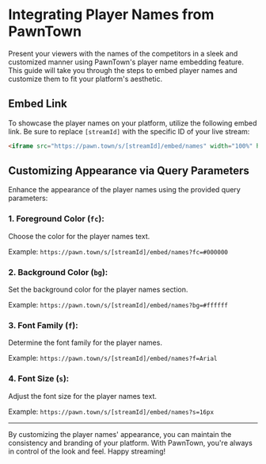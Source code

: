 # Integrating Player Names from PawnTown

Present your viewers with the names of the competitors in a sleek and customized manner using PawnTown's player name embedding feature. This guide will take you through the steps to embed player names and customize them to fit your platform's aesthetic.

## Embed Link

To showcase the player names on your platform, utilize the following embed link. Be sure to replace `[streamId]` with the specific ID of your live stream:

```html
<iframe src="https://pawn.town/s/[streamId]/embed/names" width="100%" height="60" frameborder="0" scrolling="no"></iframe>
```

## Customizing Appearance via Query Parameters

Enhance the appearance of the player names using the provided query parameters:

### 1. Foreground Color (`fc`):

Choose the color for the player names text.

Example: `https://pawn.town/s/[streamId]/embed/names?fc=#000000`

### 2. Background Color (`bg`):

Set the background color for the player names section.

Example: `https://pawn.town/s/[streamId]/embed/names?bg=#ffffff`

### 3. Font Family (`f`):

Determine the font family for the player names.

Example: `https://pawn.town/s/[streamId]/embed/names?f=Arial`

### 4. Font Size (`s`):

Adjust the font size for the player names text.

Example: `https://pawn.town/s/[streamId]/embed/names?s=16px`

---

By customizing the player names' appearance, you can maintain the consistency and branding of your platform. With PawnTown, you're always in control of the look and feel. Happy streaming!